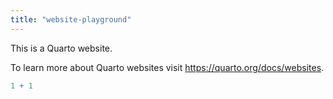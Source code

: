 ```yaml
---
title: "website-playground"
---
```


This is a Quarto website.

To learn more about Quarto websites visit <https://quarto.org/docs/websites>.

```r
1 + 1
```
